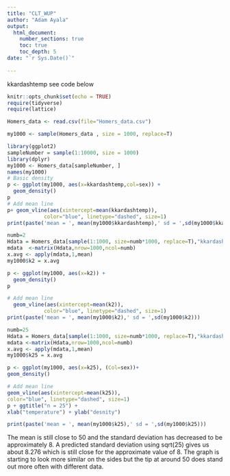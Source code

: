 ```yaml
---
title: "CLT_WUP"
author: "Adam Ayala"
output: 
  html_document:
    number_sections: true
    toc: true
    toc_depth: 5
date: "`r Sys.Date()`"    
    
---
```


kkardashtemp  see code below

```r
knitr::opts_chunk$set(echo = TRUE)
require(tidyverse)
require(lattice)
```

```r
Homers_data <- read.csv(file="Homers_data.csv")

my1000 <- sample(Homers_data , size = 1000, replace=T)

```

```r

library(ggplot2)
sampleNumber = sample(1:10000, size = 1000)
library(dplyr)
my1000 <- Homers_data[sampleNumber, ]
names(my1000)
# Basic density
p <- ggplot(my1000, aes(x=kkardashtemp,col=sex)) + 
  geom_density()
p
# Add mean line
p+ geom_vline(aes(xintercept=mean(kkardashtemp)),
            color="blue", linetype="dashed", size=1)
print(paste('mean = ', mean(my1000$kkardashtemp),' sd = ',sd(my1000$kkardashtemp)))
```

```r
numb=2
Hdata = Homers_data[sample(1:1000, size=numb*1000, replace=T),"kkardashtemp"]
mdata  <-matrix(Hdata,nrow=1000,ncol=numb)
x.avg <- apply(mdata,1,mean)
my1000$k2 = x.avg

p <- ggplot(my1000, aes(x=k2)) + 
  geom_density() 
p

# Add mean line
  geom_vline(aes(xintercept=mean(k2)),
            color="blue", linetype="dashed", size=1)
print(paste('mean = ', mean(my1000$k2),' sd = ',sd(my1000$k2)))

```

 

```r
numb=25
Hdata = Homers_data[sample(1:1000, size=numb*1000, replace=T),"kkardashtemp"]
mdata <-matrix(Hdata,nrow=1000,ncol=numb)
x.avg <- apply(mdata,1,mean)
my1000$k25 = x.avg

p <- ggplot(my1000, aes(x=k25), (Col=sex))+
geom_density()

# Add mean line
geom_vline(aes(xintercept=mean(k25)),
color="blue", linetype="dashed", size=1)
p + ggtitle("n = 25") +
xlab("temperature") + ylab("desnity")

print(paste('mean = ', mean(my1000$k25),' sd = ',sd(my1000$k25)))

```

The mean is still close to 50 and the standard deviation has decreased to be approximately 8. A predicted standard deviation using sqrt(25) gives us about 8.276 which is still close for the approximate value of 8. The graph is starting to look more similar on the sides but the tip at around 50 does stand out more often with different data. 